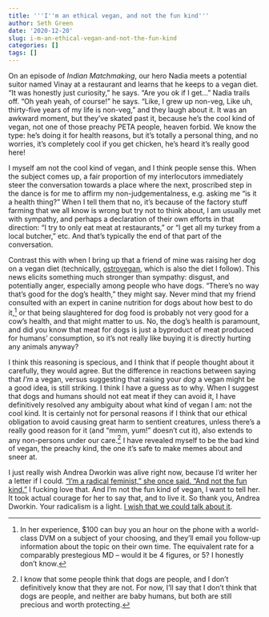 ```yaml
---
title: '''I''m an ethical vegan, and not the fun kind'''
author: Seth Green
date: '2020-12-20'
slug: i-m-an-ethical-vegan-and-not-the-fun-kind
categories: []
tags: []
---
```



On an episode of _Indian Matchmaking_, our hero Nadia meets a potential suitor named Vinay at a restaurant and learns that he keeps to a vegan diet. "It was honestly just curiosity," he says. "Are you ok if I get..." Nadia trails off. "Oh yeah yeah, of course!" he says. "Like, I grew up non-veg, Like uh, thirty-five years of my life is non-veg," and they laugh about it. It was an awkward moment, but they've skated past it, because he's the cool kind of vegan, not one of those preachy PETA people, heaven forbid. We know the type: he's doing it for health reasons, but it's totally a personal thing, and no worries, it's completely cool if you get chicken, he's heard it's really good here! 

I myself am not the cool kind of vegan, and I think people sense this. When the subject comes up, a fair proportion of my interlocutors immediately steer the conversation towards a place where the next, proscribed step in the dance is for me to affirm my non-judgementalness, e.g. asking me  "is it a health thing?" When I tell them that no, it's because of the factory stuff farming that we all know is wrong but try not to think about, I am usually met with sympathy, and perhaps a declaration of their own efforts in that direction: "I try to only eat meat at restaurants," or "I get all my turkey from a local butcher," etc. And that's typically the end of that part of the conversation. 

Contrast this with when I bring up that a friend of mine was raising her dog on a vegan diet (technically, [ostrovegan](https://www.berkeleywellness.com/healthy-eating/food/article/what-ostrovegan), which is also the diet I follow). This news elicits something much stronger than sympathy: disgust, and potentially anger, especially among people who have dogs. "There's no way that's good for the dog's health," they might say. Never mind that my friend consulted with an expert in canine nutrition for dogs about how best to do it,^[In her experience, $100 can buy you an hour on the phone with a world-class DVM on a subject of your choosing, and they'll email you follow-up information about the topic on their own time. The equivalent rate for a comparably prestegious MD -- would it be 4 figures, or 5? I honestly don't know.] or that being slaughtered for dog food is probably not very good for a cow's health, and that might matter to us. No, the dog's health is paramount, and did you know that meat for dogs is just a byproduct of meat produced for humans' consumption, so it's not really like buying it is directly hurting any animals anyway?

I think this reasoning is specious, and I think that if people thought about it carefully, they would agree. But the difference in reactions between saying that _I'm_ a vegan, versus suggesting that raising your _dog_ a vegan might be a good idea, is still striking. I think I have a guess as to why. When I suggest that dogs and humans should not eat meat if they can avoid it, I have definitively resolved any ambiguity about what kind of vegan I am: not the cool kind. It is certainly not for personal reasons if I think that our ethical obligation to avoid causing great harm  to sentient creatures, unless there's a really good reason for it (and "mmm, yum!" doesn't cut it), also extends to any non-persons under our care.^[I know that some people think that dogs are people, and I don't definitively know that they are not. For now, I'll say that I don't think that dogs are people, and neither are baby humans, but both are still precious and worth protecting.] I have revealed myself to be the bad kind of vegan, the preachy kind, the one it's safe to make memes about and sneer at. 

I just really wish Andrea Dworkin was alive right now, because I'd writer her a letter if I could. ["I'm a radical feminist," she once said. "And not the fun kind."](https://www.nytimes.com/2019/02/22/opinion/sunday/trump-feminism-andrea-dworkin.html) I fucking love that. And I'm not the fun kind of vegan, I want to tell her. It took actual courage for her to say that, and to live it. So thank you, Andrea Dworkin. Your radicalism is a light. [I wish that we could talk about it](https://www.youtube.com/watch?v=eISo-iFGGDg).




